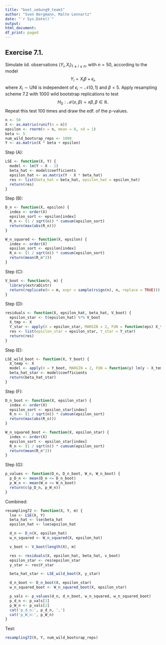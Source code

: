 ```yaml
---
title: "boot_uebung9_team1"
author: "Sven Bergmann, Malte Lennartz"
date: "`r Sys.Date()`"
output:
html_document:
df_print: paged
---
```


## Exercise 7.1.
Simulate iid. observations $(Y_i,X_i)_{1\leq i\leq n}$, with $n = 50$, according to the model $$Y_i = X_i \beta + \epsilon_i ,$$ where $X_i \sim \text{UNI}$ is independent of $\epsilon_i \sim \mathcal{N}(0, 1)$ and $\beta = 5$.
Apply resampling scheme 7.2 with 1000 wild bootstrap replications to test $$H_0 : \mathcal{M}(x, \beta) = x\beta, \beta\in\mathbb{R}.$$
Repeat this test 100 times and draw the edf. of the p-values.
```r
n <- 50
X <- as.matrix(runif(n = n))
epsilon <- rnorm(n = n, mean = 0, sd = 1)
beta <- 5
num_wild_bootsrap_reps <- 1000
Y <- as.matrix(X * beta + epsilon)
```
Step (A):
```r
LSE <- function(X, Y) {
  model <- lm(Y ~ X - 1)
  beta_hat <- model$coefficients
  epsilon_hat <- as.matrix(Y - X * beta_hat)
  res <- list(beta_hat = beta_hat, epsilon_hat = epsilon_hat)
  return(res)
}
```
Step (B):
```r
D_n <- function(X, epsilon) {
  index <- order(X)
  epsilon_sort <- epsilon[index]
  R_n <- (1 / sqrt(n)) * cumsum(epsilon_sort)
  return(max(abs(R_n)))
}
```
```r
W_n_squared <- function(X, epsilon) {
  index <- order(X)
  epsilon_sort <- epsilon[index]
  R_n <- (1 / sqrt(n)) * cumsum(epsilon_sort)
  return(mean(R_n^2))
}
```
Step (C):
```r
V_boot <- function(n, m) {
  library(extraDistr)
  return(replicate(n = m, expr = sample(rsign(n), n, replace = TRUE)))
}
```
Step (D):
```r
residuals <- function(X, epsilon_hat, beta_hat, V_boot) {
  epsilon_star <- t(epsilon_hat) %*% V_boot
  X_tmp <- X
  Y_star <- apply(X = epsilon_star, MARGIN = 2, FUN = function(eps) X_tmp * beta_hat + eps)
  res <- list(epsilon_star = epsilon_star, Y_star = Y_star)
  return(res)
}
```
Step (E):
```r
LSE_wild_boot <- function(X, Y_boot) {
  X_temp <- X
  model <- apply(X = Y_boot, MARGIN = 2, FUN = function(y) lm(y ~ X_temp - 1))
  beta_hat_star <- model$coefficients
  return(beta_hat_star)
}
```
Step (F):
```r
D_n_boot <- function(X, epsilon_star) {
  index <- order(X)
  epsilon_sort <- epsilon_star[index]
  R_n <- (1 / sqrt(n)) * cumsum(epsilon_sort)
  return(max(abs(R_n)))
}
```
```r
W_n_squared_boot <- function(X, epsilon_star) {
  index <- order(X)
  epsilon_sort <- epsilon_star[index]
  R_n <- (1 / sqrt(n)) * cumsum(epsilon_sort)
  return(mean(R_n^2))
}
```
Step (G):
```r
p_values <- function(D_n, D_n_boot, W_n, W_n_boot) {
  p_D_n <- mean(D_n <= D_n_boot)
  p_W_n <- mean(W_n <= W_n_boot)
  return(c(p_D_n, p_W_n))
}
```
Combined:
```r
resampling72 <- function(X, Y, m) {
  lse <- LSE(X, Y)
  beta_hat <- lse$beta_hat
  epsilon_hat <- lse$epsilon_hat

  d_n <- D_n(X, epsilon_hat)
  w_n_squared <- W_n_squared(X, epsilon_hat)

  v_boot <- V_boot(length(X), m)

  res <- residuals(X, epsilon_hat, beta_hat, v_boot)
  epsilon_star <- res$epsilon_star
  y_star <- res$Y_star

  beta_hat_star <- LSE_wild_boot(X, y_star)

  d_n_boot <- D_n_boot(X, epsilon_star)
  w_n_squared_boot <- W_n_squared_boot(X, epsilon_star)

  p_vals <- p_values(d_n, d_n_boot, w_n_squared, w_n_squared_boot)
  p_d_n <- p_vals[1]
  p_W_n <- p_vals[2]
  cat('p_d_n:', p_d_n, ',')
  cat('p_W_n:', p_W_n)
}
```
Test:
```r
resampling72(X, Y, num_wild_bootsrap_reps)
```
